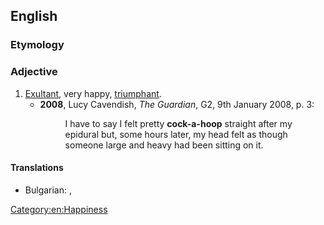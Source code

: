 {{also|cockahoop}}
==English==

===Etymology===
{{unk|en}}

===Adjective===
{{en-adj}}

# [[exultant|Exultant]], very happy, [[triumphant]].
#* '''2008''', Lucy Cavendish, ''The Guardian'', G2, 9th January 2008, p. 3:
#*: I have to say I felt pretty '''cock-a-hoop''' straight after my epidural but, some hours later, my head felt as though someone large and heavy had been sitting on it.

====Translations====
{{trans-top| [[exultant|Exultant]], very happy, [[triumphant]].}}
* Bulgarian: {{t|bg|ликуващ}}, {{t|bg|тържествуващ}}
{{trans-mid}}

{{trans-bottom}}

[[Category:en:Happiness]]